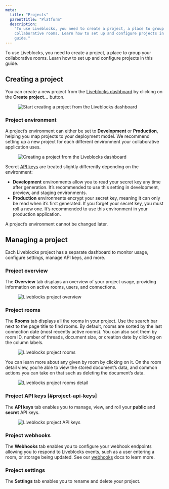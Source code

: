 ```yaml
---
meta:
  title: "Projects"
  parentTitle: "Platform"
  description:
    "To use Liveblocks, you need to create a project, a place to group your
    collaborative rooms. Learn how to set up and configure projects in this
    guide."
---
```


To use Liveblocks, you need to create a project, a place to group your
collaborative rooms. Learn how to set up and configure projects in this guide.

## Creating a project

You can create a new project from the [Liveblocks dashboard](/dashboard) by
clicking on the **Create project…** button.

<Figure>
  <Image
    src="/assets/projects/create-project.jpg"
    alt="Start creating a project from the Liveblocks dashboard"
    width={768}
    height={209}
  />
</Figure>

### Project environment

A project’s environment can either be set to **Development** or **Production**,
helping you map projects to your deployment model. We recommend setting up a new
project for each different environment your collaborative application uses.

<Figure>
  <Image
    src="/assets/projects/create-project-dialog.jpg"
    alt="Creating a project from the Liveblocks dashboard"
    width={768}
    height={499}
  />
</Figure>

Secret [API keys](#project-api-keys) are treated slightly differently depending
on the environment:

- **Development** environments allow you to read your secret key any time after
  generation. It’s recommended to use this setting in development, preview, and
  staging environments.
- **Production** environments encrypt your secret key, meaning it can only be
  read when it’s first generated. If you forget your secret key, you must roll a
  new one. It’s recommended to use this environment in your production
  application.

<Banner>

A project’s environment cannot be changed later.

</Banner>

## Managing a project

Each Liveblocks project has a separate dashboard to monitor usage, configure
settings, manage API keys, and more.

### Project overview

The **Overview** tab displays an overview of your project usage, providing
information on active rooms, users, and connections.

<Figure>
  <Image
    src="/assets/projects/project-overview.jpg"
    alt="Liveblocks project overview"
    width={768}
    height={499}
  />
</Figure>

### Project rooms

The **Rooms** tab displays all the rooms in your project. Use the search bar
next to the page title to find rooms. By default, rooms are sorted by the last
connection date (most recently active rooms). You can also sort them by room ID,
number of threads, document size, or creation date by clicking on the column
labels.

<Figure>
  <Image
    src="/assets/projects/project-rooms.jpg"
    alt="Liveblocks project rooms"
    width={768}
    height={499}
  />
</Figure>

You can learn more about any given by room by clicking on it. On the room detail
view, you’re able to view the stored document’s data, and common actions you can
take on that such as deleting the document’s data.

<Figure>
  <Image
    src="/assets/projects/project-rooms-detail.jpg"
    alt="Liveblocks project rooms detail"
    width={768}
    height={499}
  />
</Figure>

### Project API keys [#project-api-keys]

The **API keys** tab enables you to manage, view, and roll your **public** and
**secret** API keys.

<Figure>
  <Image
    src="/assets/projects/project-api-keys.jpg"
    alt="Liveblocks project API keys"
    width={768}
    height={499}
  />
</Figure>

### Project webhooks

The **Webhooks** tab enables you to configure your webhook endpoints allowing
you to respond to Liveblocks events, such as a user entering a room, or storage
being updated. See our [webhooks](/docs/platform/webhooks) docs to learn more.

### Project settings

The **Settings** tab enables you to rename and delete your project.
